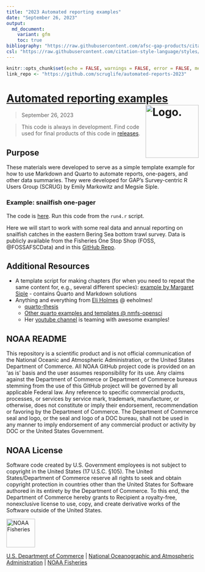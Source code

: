 ```yaml
---
title: "2023 Automated reporting examples"
date: "September 26, 2023"
output: 
  md_document: 
    variant: gfm
    toc: true
bibliography: "https://raw.githubusercontent.com/afsc-gap-products/citations/main/cite/bibliography.bib"
csl: "https://raw.githubusercontent.com/citation-style-language/styles/master/apa-no-ampersand.csl"
---
```


```r
knitr::opts_chunk$set(echo = FALSE, warnings = FALSE, error = FALSE, message = FALSE, comment = FALSE)
link_repo <- "https://github.com/scruglife/automated-reports-2023"
```

<!-- README.md is generated from README.Rmd. Please edit that file -->

# [Automated reporting examples](`r link_repo`) <img src="https://avatars.githubusercontent.com/u/91760178?s=96&amp;v=4" alt="Logo." align="right" width="139" height="139"/>

> September 26, 2023

> This code is always in development. Find code used for final products of this code in [releases](paste0(`r link_repo`, "/releases")).

## Purpose
These materials were developed to serve as a simple template example for how to use Markdown and Quarto to automate reports, one-pagers, and other data summaries. They were developed for GAP's Survey-centric R Users Group (SCRUG) by Emily Markowitz and Megsie Siple.

### Example: snailfish one-pager

The code is [here](https://github.com/EmilyMarkowitz-NOAA/automated-reporting-ex/tree/main/code4). Run this code from the `run4.r` script. 

Here we will start to work with some real data and annual reporting on snailfish catches in the eastern Bering Sea bottom trawl survey. Data is publicly available from the Fisheries One Stop Shop (FOSS, @FOSSAFSCData) and in this [GitHub Repo](https://github.com/afsc-gap-products/gap_public_data). 

## Additional Resources

 - A template script for making chapters (for when you need to repeat the same content for, e.g., several different species):  [example by Margaret Siple](https://github.com/MargaretSiple-NOAA/parameterized-indexing-example) - contains Quarto and Markdown solutions
 - Anything and everything from [Eli Holmes](http://eeholmes.github.io/) @ eeholmes!
    - [quarto-thesis](https://github.com/nmfs-opensci/quarto-thesis) 
    - [Other quarto examples and templates @ nmfs-opensci](https://github.com/orgs/nmfs-opensci/repositories?q=quarto&type=all&language=&sort=)
    - Her [youtube channel](https://www.youtube.com/@eeholmes-datascience4849) is teaming with awesome examples!

## NOAA README

This repository is a scientific product and is not official communication of the National Oceanic and Atmospheric Administration, or the United States Department of Commerce. All NOAA GitHub project code is provided on an ‘as is’ basis and the user assumes responsibility for its use. Any claims against the Department of Commerce or Department of Commerce bureaus stemming from the use of this GitHub project will be governed by all applicable Federal law. Any reference to specific commercial products, processes, or services by service mark, trademark, manufacturer, or otherwise, does not constitute or imply their endorsement, recommendation or favoring by the Department of Commerce. The Department of Commerce seal and logo, or the seal and logo of a DOC bureau, shall not be used in any manner to imply endorsement of any commercial product or activity by DOC or the United States Government.

## NOAA License

Software code created by U.S. Government employees is not subject to copyright in the United States (17 U.S.C. §105). The United States/Department of Commerce reserve all rights to seek and obtain copyright protection in countries other than the United States for Software authored in its entirety by the Department of Commerce. To this end, the Department of Commerce hereby grants to Recipient a royalty-free, nonexclusive license to use, copy, and create derivative works of the Software outside of the United States.

<img src="https://raw.githubusercontent.com/nmfs-general-modeling-tools/nmfspalette/main/man/figures/noaa-fisheries-rgb-2line-horizontal-small.png" alt="NOAA Fisheries" height="75"/>

[U.S. Department of Commerce](https://www.commerce.gov/) \| [National Oceanographic and Atmospheric Administration](https://www.noaa.gov) \| [NOAA Fisheries](https://www.fisheries.noaa.gov/)
